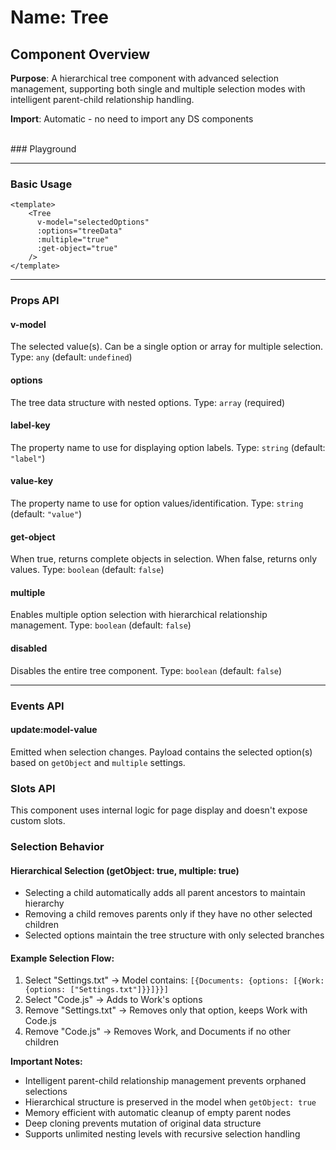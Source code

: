 
<Meta of={Tree} />

# Name: Tree
## Component Overview

**Purpose**: A hierarchical tree component with advanced selection management, supporting both single and multiple selection modes with intelligent parent-child relationship handling.

**Import**: Automatic - no need to import any DS components

<br />
### Playground

<Canvas of={Tree.Primary} />
<Controls />

---

### Basic Usage

```vue
<template>
    <Tree 
      v-model="selectedOptions"
      :options="treeData"
      :multiple="true"
      :get-object="true"
    />
</template>
```

<Canvas sourceState="none" of={Tree.Primary} />

---

### Props API

#### v-model
The selected value(s). Can be a single option or array for multiple selection. Type: `any` (default: `undefined`)

#### options
The tree data structure with nested options. Type: `array` (required)

#### label-key
The property name to use for displaying option labels. Type: `string` (default: `"label"`)

#### value-key
The property name to use for option values/identification. Type: `string` (default: `"value"`)

#### get-object
When true, returns complete objects in selection. When false, returns only values. Type: `boolean` (default: `false`)

#### multiple
Enables multiple option selection with hierarchical relationship management. Type: `boolean` (default: `false`)

#### disabled
Disables the entire tree component. Type: `boolean` (default: `false`)

---

### Events API

#### update:model-value
Emitted when selection changes. Payload contains the selected option(s) based on `getObject` and `multiple` settings.

### Slots API

This component uses internal logic for page display and doesn't expose custom slots.

### Selection Behavior

#### Hierarchical Selection (getObject: true, multiple: true)
- Selecting a child automatically adds all parent ancestors to maintain hierarchy
- Removing a child removes parents only if they have no other selected children
- Selected options maintain the tree structure with only selected branches

#### Example Selection Flow:
1. Select "Settings.txt" → Model contains: `[{Documents: {options: [{Work: {options: ["Settings.txt"]}}]}}]`
2. Select "Code.js" → Adds to Work's options
3. Remove "Settings.txt" → Removes only that option, keeps Work with Code.js
4. Remove "Code.js" → Removes Work, and Documents if no other children

**Important Notes:**
- Intelligent parent-child relationship management prevents orphaned selections
- Hierarchical structure is preserved in the model when `getObject: true`
- Memory efficient with automatic cleanup of empty parent nodes
- Deep cloning prevents mutation of original data structure
- Supports unlimited nesting levels with recursive selection handling